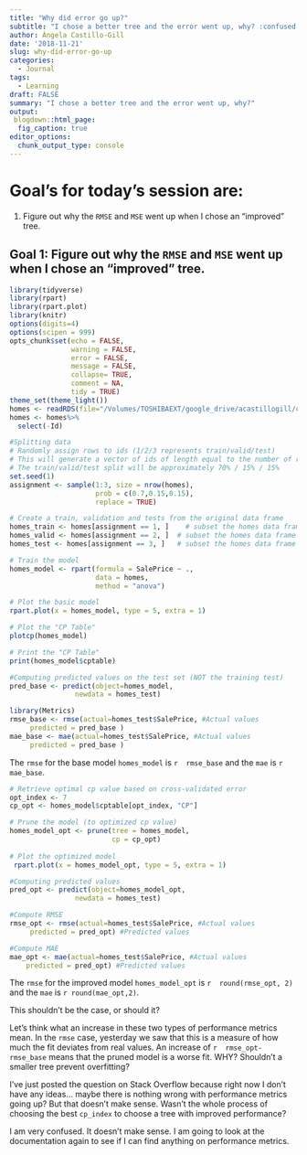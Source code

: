 ```yaml
---
title: "Why did error go up?"
subtitle: "I chose a better tree and the error went up, why? :confused:"
author: Ángela Castillo-Gill
date: '2018-11-21'
slug: why-did-error-go-up
categories:
  - Journal
tags: 
  - Learning
draft: FALSE
summary: "I chose a better tree and the error went up, why?"
output:
 blogdown::html_page:
  fig_caption: true
editor_options: 
  chunk_output_type: console
---
```


# Goal's for today's session are:

1. Figure out why the `RMSE` and `MSE` went up when I chose an "improved" tree. 

## Goal 1: Figure out why the `RMSE` and `MSE` went up when I chose an "improved" tree. 

```r
library(tidyverse)
library(rpart)
library(rpart.plot)
library(knitr)
options(digits=4)
options(scipen = 999)
opts_chunk$set(echo = FALSE,
               warning = FALSE,
               error = FALSE,
               message = FALSE,
               collapse= TRUE,
               comment = NA,
               tidy = TRUE)
theme_set(theme_light())
homes <- readRDS(file="/Volumes/TOSHIBAEXT/google_drive/acastillogill/content/homes.rds")
homes <- homes%>%
  select(-Id)
```



```r
#Splitting data
# Randomly assign rows to ids (1/2/3 represents train/valid/test)
# This will generate a vector of ids of length equal to the number of rows
# The train/valid/test split will be approximately 70% / 15% / 15% 
set.seed(1)
assignment <- sample(1:3, size = nrow(homes),
                     prob = c(0.7,0.15,0.15),
                     replace = TRUE)

# Create a train, validation and tests from the original data frame 
homes_train <- homes[assignment == 1, ]    # subset the homes data frame to training indices only
homes_valid <- homes[assignment == 2, ]  # subset the homes data frame to validation indices only
homes_test <- homes[assignment == 3, ]   # subset the homes data frame to test indices only
```

```r
# Train the model
homes_model <- rpart(formula = SalePrice ~ ., 
                     data = homes, 
                     method = "anova")

# Plot the basic model
rpart.plot(x = homes_model, type = 5, extra = 1)
```


```r
# Plot the "CP Table"
plotcp(homes_model)

# Print the "CP Table"
print(homes_model$cptable)
```

```r
#Computing predicted values on the test set (NOT the training test)
pred_base <- predict(object=homes_model,
                newdata = homes_test)

library(Metrics)
rmse_base <- rmse(actual=homes_test$SalePrice, #Actual values
     predicted = pred_base )
mae_base <- mae(actual=homes_test$SalePrice, #Actual values
     predicted = pred_base )
```

The `rmse` for the base model `homes_model` is `r  rmse_base` and the `mae` is `r mae_base`. 

```r
# Retrieve optimal cp value based on cross-validated error
opt_index <- 7
cp_opt <- homes_model$cptable[opt_index, "CP"]

# Prune the model (to optimized cp value)
homes_model_opt <- prune(tree = homes_model, 
                         cp = cp_opt)
                          
# Plot the optimized model
 rpart.plot(x = homes_model_opt, type = 5, extra = 1)
```

```r
#Computing predicted values 
pred_opt <- predict(object=homes_model_opt,
                newdata = homes_test)

#Compute RMSE
rmse_opt <- rmse(actual=homes_test$SalePrice, #Actual values
     predicted = pred_opt) #Predicted values

#Compute MAE
mae_opt <- mae(actual=homes_test$SalePrice, #Actual values
    predicted = pred_opt) #Predicted values
```
 
The `rmse` for the improved model `homes_model_opt` is `r  round(rmse_opt, 2)` and the `mae` is `r round(mae_opt,2)`.

This shouldn't be the case, or should it?

Let's think what an increase in these two types of performance metrics mean. In the `rmse` case, yesterday we saw that this is a measure of how much the fit deviates from real values. 
An increase of `r  rmse_opt-rmse_base` means that the pruned model is a worse fit. WHY? Shouldn't a smaller tree prevent overfitting?

I've just posted the question on Stack Overflow because right now I don't have any ideas... maybe there is nothing wrong with performance metrics going up? But that doesn't make sense. Wasn't the whole process of choosing the best `cp_index` to choose a tree with improved performance?

I am very confused. It doesn't make sense. I am going to look at the documentation again to see if I can find anything on performance metrics. 
